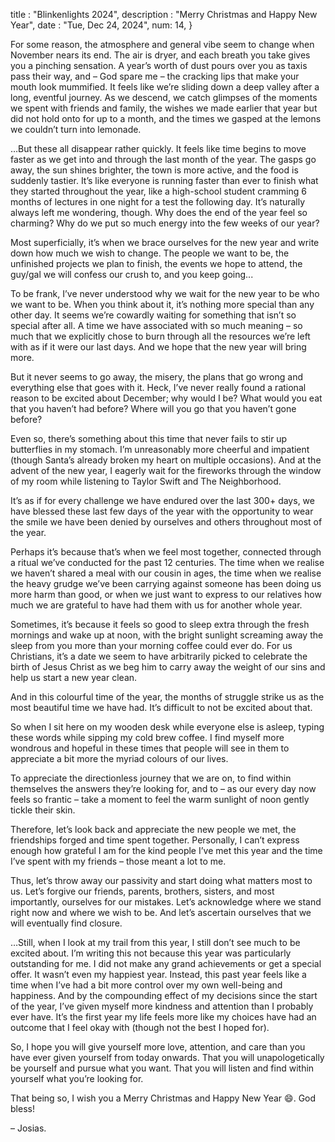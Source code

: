 
title : "Blinkenlights 2024",
description : "Merry Christmas and Happy New Year",
date : "Tue, Dec 24, 2024",
num: 14,
}

For some reason, the atmosphere and general vibe seem to change when November nears its end. The air is dryer, and each breath you take gives you a pinching sensation. A year’s worth of dust pours over you as taxis pass their way, and – God spare me – the cracking lips that make your mouth look mummified. It feels like we’re sliding down a deep valley after a long, eventful journey. As we descend, we catch glimpses of the moments we spent with friends and family, the wishes we made earlier that year but did not hold onto for up to a month, and the times we gasped at the lemons we couldn’t turn into lemonade.

…But these all disappear rather quickly. It feels like time begins to move faster as we get into and through the last month of the year. The gasps go away, the sun shines brighter, the town is more active, and the food is suddenly tastier. It’s like everyone is running faster than ever to finish what they started throughout the year, like a high-school student cramming 6 months of lectures in one night for a test the following day. It’s naturally always left me wondering, though. Why does the end of the year feel so charming? Why do we put so much energy into the few weeks of our year?

Most superficially, it’s when we brace ourselves for the new year and write down how much we wish to change. The people we want to be, the unfinished projects we plan to finish, the events we hope to attend, the guy/gal we will confess our crush to, and you keep going...

To be frank, I’ve never understood why we wait for the new year to be who we want to be. When you think about it, it’s nothing more special than any other day. It seems we’re cowardly waiting for something that isn’t so special after all. A time we have associated with so much meaning – so much that we explicitly chose to burn through all the resources we’re left with as if it were our last days. And we hope that the new year will bring more. 

But it never seems to go away, the misery, the plans that go wrong and everything else that goes with it. Heck, I’ve never really found a rational reason to be excited about December; why would I be? What would you eat that you haven’t had before? Where will you go that you haven’t gone before? 

Even so, there’s something about this time that never fails to stir up butterflies in my stomach. I’m unreasonably more cheerful and impatient (though Santa’s already broken my heart on multiple occasions). And at the advent of the new year, I eagerly wait for the fireworks through the window of my room while listening to Taylor Swift and The Neighborhood. 

It’s as if for every challenge we have endured over the last 300+ days, we have blessed these last few days of the year with the opportunity to wear the smile we have been denied by ourselves and others throughout most of the year. 

Perhaps it’s because that’s when we feel most together, connected through a ritual we’ve conducted for the past 12 centuries. The time when we realise we haven’t shared a meal with our cousin in ages, the time when we realise the heavy grudge we’ve been carrying against someone has been doing us more harm than good, or when we just want to express to our relatives how much we are grateful to have had them with us for another whole year. 

Sometimes, it’s because it feels so good to sleep extra through the fresh mornings and wake up at noon, with the bright sunlight screaming away the sleep from you more than your morning coffee could ever do. For us Christians, it’s a date we seem to have arbitrarily picked to celebrate the birth of Jesus Christ as we beg him to carry away the weight of our sins and help us start a new year clean.

And in this colourful time of the year, the months of struggle strike us as the most beautiful time we have had. It’s difficult to not be excited about that. 

So when I sit here on my wooden desk while everyone else is asleep, typing these words while sipping my cold brew coffee. I find myself more wondrous and hopeful in these times that people will see in them to appreciate a bit more the myriad colours of our lives. 

To appreciate the directionless journey that we are on, to find within themselves the answers they’re looking for, and to – as our every day now feels so frantic – take a moment to feel the warm sunlight of noon gently tickle their skin. 

Therefore, let’s look back and appreciate the new people we met, the friendships forged and time spent together. Personally, I can’t express enough how grateful I am for the kind people I’ve met this year and the time I’ve spent with my friends – those meant a lot to me. 

Thus, let’s throw away our passivity and start doing what matters most to us. Let’s forgive our friends, parents, brothers, sisters, and most importantly, ourselves for our mistakes. Let’s acknowledge where we stand right now and where we wish to be. And let’s ascertain ourselves that we will eventually find closure.

…Still, when I look at my trail from this year, I still don’t see much to be excited about. I’m writing this not because this year was particularly outstanding for me. I did not make any grand achievements or get a special offer. It wasn’t even my happiest year. Instead, this past year feels like a time when I’ve had a bit more control over my own well-being and happiness. And by the compounding effect of my decisions since the start of the year, I’ve given myself more kindness and attention than I probably ever have. It’s the first year my life feels more like my choices have had an outcome that I feel okay with (though not the best I hoped for).

So, I hope you will give yourself more love, attention, and care than you have ever given yourself from today onwards. That you will unapologetically be yourself and pursue what you want. That you will listen and find within yourself what you’re looking for. 

That being so, I wish you a Merry Christmas and Happy New Year 😄. God bless\!

– Josias.  

